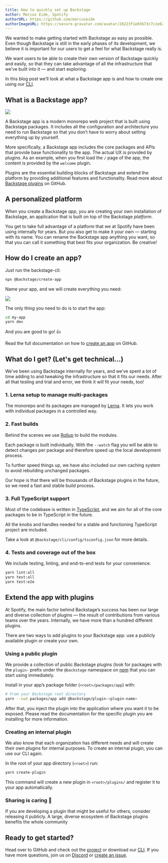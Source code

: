 ```yaml
---
title: How to quickly set up Backstage
author: Marcus Eide, Spotify
authorURL: https://github.com/marcuseide
authorImageURL: https://secure.gravatar.com/avatar/20223f1e03673c7c1e6282fbebaf6942
---
```


We wanted to make getting started with Backstage as easy as possible. Even though Backstage is still in the early phases of its development, we believe it is important for our users to get a feel for what Backstage really is.

We want users to be able to create their own version of Backstage quickly and easily, so that they can take advantage of all the infrastructure that we’ve built into it — and start exploring.

In this blog post we’ll look at what a Backstage app is and how to create one using our [CLI](https://www.npmjs.com/package/@backstage/cli).

<!-- truncate -->

## What is a Backstage app?

![](assets/4/welcome.png)

A Backstage app is a modern monorepo web project that is built using Backstage packages. It includes all the configuration and architecture you need to run Backstage so that you don’t have to worry about setting everything up by yourself.

More specifically, a Backstage app includes the core packages and APIs that provide base functionality to the app. The actual UX is provided by plugins. As an example, when you first load the `/` page of the app, the content is provided by the `welcome` plugin.

Plugins are the essential building blocks of Backstage and extend the platform by providing additional features and functionality. Read more about [Backstage plugins](/docs/getting-started) on GitHub.

## A personalized platform

When you create a Backstage _app_, you are creating your own installation of Backstage, an application that is built on top of the Backstage _platform_.

You get to take full advantage of a platform that we at Spotify have been using internally for years. But you also get to make it your own — starting with its name. You can rename the Backstage app anything you want, so that you can call it something that best fits your organization. Be creative!

## How do I create an app?

Just run the backstage-cli:

```bash
npx @backstage/create-app
```

Name your app, and we will create everything you need:

![](assets/4/create-app.png)

The only thing you need to do is to start the app:

```bash
cd my-app
yarn dev
```

And you are good to go! 👍

Read the full documentation on how to [create an app](/docs/getting-started/create-an-app) on GitHub.

## What do I get? (Let's get technical...)

We’ve been using Backstage internally for years, and we’ve spent a lot of time adding to and tweaking the infrastructure so that it fits our needs. After all that testing and trial and error, we think it will fit your needs, too!

### 1. Lerna setup to manage multi-packages

The monorepo and its packages are managed by [Lerna](https://lerna.js.org/). It lets you work with individual packages in a controlled way.

### 2. Fast builds

Behind the scenes we use [Rollup](https://rollupjs.org/) to build the modules.

Each package is built individually. With the `--watch` flag you will be able to detect changes per package and therefore speed up the local development process.

To further speed things up, we have also included our own caching system to avoid rebuilding unchanged packages.

Our hope is that there will be thousands of Backstage plugins in the future, so we need a fast and stable build process.

### 3. Full TypeScript support

Most of the codebase is written in [TypeScript](https://www.typescriptlang.org/), and we aim for all of the core packages to be in TypeScript in the future.

All the knobs and handles needed for a stable and functioning TypeScript project are included.

Take a look at `@backstage/cli/config/tsconfig.json` for more details.

### 4. Tests and coverage out of the box

We include testing, linting, and end-to-end tests for your convenience.

```bash
yarn lint:all
yarn test:all
yarn test:e2e
```

## Extend the app with plugins

At Spotify, the main factor behind Backstage’s success has been our large and diverse collection of plugins — the result of contributions from various teams over the years. Internally, we have more than a hundred different plugins.

There are two ways to add plugins to your Backstage app: use a publicly available plugin or create your own.

### Using a public plugin

We provide a collection of public Backstage plugins (look for packages with the `plugin-` prefix under the `@backstage` namespace on [npm](https://www.npmjs.com/) that you can start using immediately.

Install in your app’s package folder (`<root>/packages/app`) with:

```bash
# From your Backstage root directory
yarn --cwd packages/app add @backstage/plugin-<plugin-name>
```

After that, you inject the plugin into the application where you want it to be exposed. Please read the documentation for the specific plugin you are installing for more information.

### Creating an internal plugin

We also know that each organization has different needs and will create their own plugins for internal purposes. To create an internal plugin, you can use our CLI again.

In the root of your app directory (`<root>`) run:

```bash
yarn create-plugin
```

This command will create a new plugin in `<root>/plugins/` and register it to your app automatically.

### Sharing is caring 🤗

If you are developing a plugin that might be useful for others, consider releasing it publicly. A large, diverse ecosystem of Backstage plugins benefits the whole community

## Ready to get started?

Head over to GitHub and check out the [project](https://github.com/backstage/backstage) or download our [CLI](https://www.npmjs.com/package/@backstage/cli). If you have more questions, join us on [Discord](https://discord.gg/backstage-687207715902193673) or [create an issue](https://github.com/backstage/backstage/issues/new/choose).
